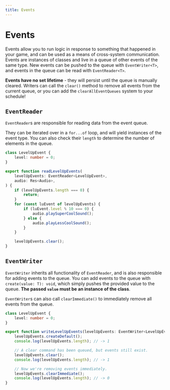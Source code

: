 ```yaml
---
title: Events
---
```



# Events

Events allow you to run logic in response to something that happened in your
game, and can be used as a means of cross-system communication. Events are
instances of classes and live in a queue of other events of the same type. New
events can be pushed to the queue with `EventWriter<T>`, and events in the queue
can be read with `EventReader<T>`.

**Events have no set lifetime** - they will persist until the queue is manually
cleared. Writers can call the `clear()` method to remove all events from the
current queue, or you can add the `clearAllEventQueues` system to your schedule!

## `EventReader`

`EventReader`s are responsible for reading data from the event queue.

They can be iterated over in a `for...of` loop, and will yield instances of the
event type. You can also check their `length` to determine the number of
elements in the queue.

```ts
class LevelUpEvent {
	level: number = 0;
}

export function readLevelUpEvents(
	levelUpEvents: EventReader<LevelUpEvent>,
	audio: Res<Audio>,
) {
	if (levelUpEvents.length === 0) {
		return;
	}
	for (const luEvent of levelUpEvents) {
		if (luEvent.level % 10 === 0) {
			audio.playSuperCoolSound();
		} else {
			audio.playLessCoolSound();
		}
	}

	levelUpEvents.clear();
}
```

## `EventWriter`

`EventWriter` inherits all functionality of `EventReader`, and is also
responsible for adding events to the queue. You can add events to the queue with
`create(value: T): void`, which simply pushes the provided value to the queue.
**The passed `value` must be an instance of the class**.

`EventWriter`s can also call `clearImmediate()` to immediately remove all events
from the queue.

```ts
class LevelUpEvent {
	level: number = 0;
}

export function writeLevelUpEvents(levelUpEvents: EventWriter<LevelUpEvent>) {
	levelUpEvents.createDefault();
	console.log(levelUpEvents.length); // -> 1

	// A clear command has been queued, but events still exist.
	levelUpEvents.clear();
	console.log(levelUpEvents.length); // -> 1

	// Now we're removing events immediately.
	levelUpEvents.clearImmediate();
	console.log(levelUpEvents.length); // -> 0
}
```
